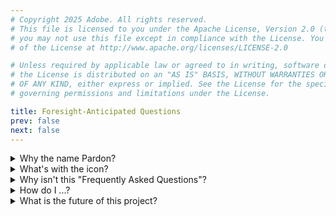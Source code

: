 ```yaml
---
# Copyright 2025 Adobe. All rights reserved.
# This file is licensed to you under the Apache License, Version 2.0 (the "License");
# you may not use this file except in compliance with the License. You may obtain a copy
# of the License at http://www.apache.org/licenses/LICENSE-2.0

# Unless required by applicable law or agreed to in writing, software distributed under
# the License is distributed on an "AS IS" BASIS, WITHOUT WARRANTIES OR REPRESENTATIONS
# OF ANY KIND, either express or implied. See the License for the specific language
# governing permissions and limitations under the License.

title: Foresight-Anticipated Questions
prev: false
next: false
---
```



<details>
<summary>Why the name Pardon?</summary>

**"Pardon‽"** was my initial reaction to another HTTP framework's decision
to delete the collections I had been using locally for years in a bid to
force me to create an account.
</details>

<details>
<summary>What's with the icon?</summary>

<Image src={PardonIcon} width={50} alt="Pardon Icon" />

The icon is an interrobang, Merriam-Webster [defines](https://www.merriam-webster.com/dictionary/interrobang)
the interrobang as

> a punctuation mark ‽ designed for use especially at the end of an exclamatory rhetorical question.

for Pardon, there are two more reasons it was chosen:

 - as an interrobang, it represents the two basic kinds of HTTP requests, e.g., GET (?) and POST (!).
 - if you squint at the glph, it looks a "P" for Pardon!

The design itself is based off of Dav AT's [submission
to the noun project](https://thenounproject.com/icon/interrobang-6298923/)
and was reworked into an application icon using Adobe® Illustrator.

</details>

<details>
<summary>Why isn't this "Frequently Asked Questions"?</summary>

Insufficient sample size to honestly categorize "frequently asked questions" at this point.

</details>

<details>
<summary>How do I ...?</summary>
Check the docs, read the code, or open an issue and let's chat.
</details>

<details>
<summary>What is the future of this project?</summary>

I don't know.  There's so much more to be done, and yet, it's largely solving
the problems it set out to solve.

If nothing else, Pardon demonstrates an integration of some templating concepts, a
concurrency data model (computation dependency tracking used to implement pseudo-global values
without race conditions), and a language for structured list generation (maybe good for fuzzers?).

It would be great if these concepts will find new usages in other places, but if nothing
else, this project is solving my needs for a http api-client request framework and I
sincerely hope it grows to solve yours as well.

</details>
